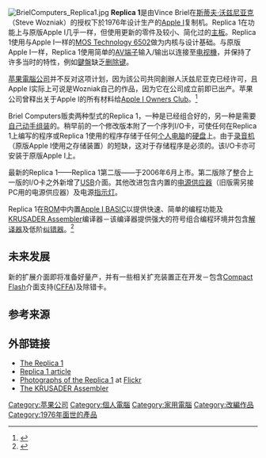 {{NotChineseTitle|time=2015-12-14T04:45:46+00:00}}
[[File:BrielComputers_Replica1.jpg|right]]
'''Replica 1'''是由Vince Briel在[[斯蒂夫·沃兹尼亚克|斯蒂夫·沃兹尼亚克]]（Steve Wozniak）的授权下於1976年设计生产的[[Apple_I|Apple I]]复制机。Replica 1在功能上与原版Apple I几乎一样，但使用更新的零件及较小、简化过的[[主板|主板]]。Replica 1使用与Apple I一样的[[MOS_Technology_6502|MOS Technology 6502]]做为内核与设计基础。与原版Apple I一样，Replica 1使用简单的[[AV端子|AV端子]]输入/输出以连接至[[电视機|电视機]]，并保持了许多当时的特性，例如[[電腦鍵盤|鍵盤]]缺乏[[删除键|删除键]]。

[[苹果公司|苹果電腦公司]]并不反对这项计划，因为該公司共同創辦人沃兹尼亚克已经许可，且Apple I实际上可说是Wozniak自己的作品，因为它在公司成立前即已出产。苹果公司曾释出关于Apple I的所有材料给[[Apple_I_Owners_Club|Apple I Owners Club]]。<ref>{{Cite web |url=http://www.applefritter.com/apple1/ |title=http://www.applefritter.com/apple1/ |accessdate=2009-04-17 |archive-date=2009-04-28 |archive-url=https://web.archive.org/web/20090428014139/http://applefritter.com/apple1 |dead-url=no }}</ref>

Briel Computers贩卖两种型式的Replica 1，一种是已经组合好的，另一种是需要[[DIY|自己动手组装]]的。稍早前的一个修改版本附了一个序列I/O卡，可使任何在Replica 1上编写的程序或Replica 1使用的程序存储于任何[[个人电脑|个人电脑]]的[[硬盘|硬盘]]上。由于[[录音机|录音机]]（原版Apple I使用之存储装置）的短缺，这对于存储程序是必须的。该I/O卡亦可安装于原版Apple I上。

最新的Replica 1——Replica 1第二版——于2006年6月上市。第二版除了整合上一版的I/O卡之外新增了[[USB|USB]]介面。其他改进包含内置的[[电源供应器|电源供应器]]（旧版需另接PC用的电源供应器）及电源[[指示灯|指示灯]]。

Replica 1在[[ROM|ROM]]中内置[[Apple_I_BASIC|Apple I BASIC]]以提供快速、简单的编程功能及[[KRUSADER_Assembler|KRUSADER Assembler]]编译器－该编译器提供强大的符号组合编程环境并包含[[解译器|解译器]]及低阶[[纠错器|纠错器]]。<ref>{{Cite web |url=http://school.anhb.uwa.edu.au/personalpages/kwessen/apple1/Krusader.htm |title=存档副本 |access-date=2009-04-17 |archive-url=https://web.archive.org/web/20090428043302/http://school.anhb.uwa.edu.au/personalpages/kwessen/apple1/Krusader.htm |archive-date=2009-04-28 |dead-url=yes }}</ref>

== 未来发展 ==
新的扩展介面即将准备好量产，并有一些相关扩充装置正在开发－包含[[Compact_Flash|Compact Flash]]介面支持([[CFFA|CFFA]])及除错卡。

== 参考来源 ==
{{reflist}}

== 外部链接 ==
*[https://web.archive.org/web/20090421231022/http://www.brielcomputers.com/wik/index.php?title=Replica_1 The Replica 1]
*[http://www.applefritter.com/briel Replica 1 article]{{Wayback|url=http://www.applefritter.com/briel |date=20090507212803 }}
*[http://www.flickr.com/photos/mrbill/sets/1031279/ Photographs of the Replica 1]{{Wayback|url=http://www.flickr.com/photos/mrbill/sets/1031279/ |date=20110705021312 }} at [[Flickr|Flickr]]
*[https://web.archive.org/web/20090428043302/http://school.anhb.uwa.edu.au/personalpages/kwessen/apple1/Krusader.htm The KRUSADER Assembler]

[[Category:苹果公司|Category:苹果公司]]
[[Category:個人電腦|Category:個人電腦]]
[[Category:家用電腦|Category:家用電腦]]
[[Category:改編作品|Category:改編作品]]
[[Category:1976年面世的產品|Category:1976年面世的產品]]